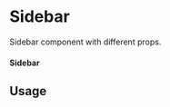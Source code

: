 
<Meta of={SidebarStory} title="Sidebar" />

# Sidebar

Sidebar component with different props.

#### Sidebar

<Canvas of={SidebarStory.SidebarExample} />

## Usage

```ts
import Sidebar from '@/components/ui/navigation/Sidebar';
import Logo from '@/assets/logo-placeholder-image.png'
import Grid from '@/components/ui/Grid/Grid';
import Typography from './components/ui/Typography/Typography';


  const SIDENAV_ITEMS = [
    {
      title: 'Home',
      path: '/',
      icon: 'ri-dashboard-line',

    },
    {
      title: 'Projects',
      path: '/projects',
      icon: 'ri-bar-chart-2-line',
      submenu: true,
      subMenuItems: [
        { title: 'All', path: '/projects' },
        { title: 'Web Design', path: '/projects/web-design' },
        { title: 'Graphic Design', path: '/projects/graphic-design' },
      ],
    },
    {
      title: 'Messages',
      path: '/messages',
      icon: 'ri-discuss-line',
    },
    {
      title: 'Settings',
      path: '/settings',
      icon: 'ri-equalizer-line',
      submenu: true,
      subMenuItems: [
        { title: 'Account', path: '/settings/account' },
        { title: 'Privacy', path: '/settings/privacy' },
      ],
    },
    {
      title: 'Help',
      path: '/help',
      icon: 'ri-question-line',
    },
  ];

const Example = () => {
  return (
        <Sidebar
          items={SIDENAV_ITEMS}
          sidebarLogo={Logo}
          sidebarTitle='Andromeda'
          sidebarSubTitle='Component Collection'
        >
          <Grid direction='column' classNames='items-center justify-center dark:bg-slate-600'>
            <Typography textSize='caption' textStyle='secondary' text={t('placeholder')} />
          </Grid>
        </Sidebar>
  );
};

export default Example;
```
